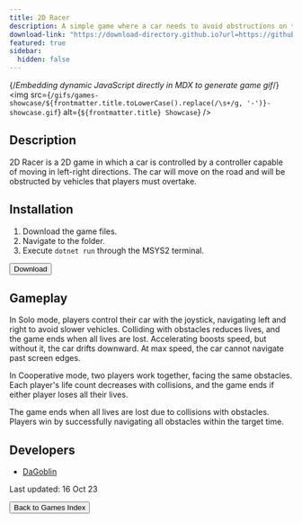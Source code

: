 ```yaml
---
title: 2D Racer
description: A simple game where a car needs to avoid obstructions on the road!
download-link: "https://download-directory.github.io?url=https://github.com/thoth-tech/arcade-games/tree/main/games/2dRacer"
featured: true
sidebar:
  hidden: false
---
```


{/*Embedding dynamic JavaScript directly in MDX to generate game gif*/}
<img
  src={`/gifs/games-showcase/${frontmatter.title.toLowerCase().replace(/\s+/g, '-')}-showcase.gif`}
  alt={`${frontmatter.title} Showcase`}
/>

## Description

2D Racer is a 2D game in which a car is controlled by a controller capable of moving in left-right directions. The car will move on the road and will be obstructed by vehicles that players must overtake.

## Installation

1. Download the game files.
2. Navigate to the folder.
3. Execute `dotnet run` through the MSYS2 terminal.

<div class="centered-button-container">
  <button
    class="custom-button"
    onclick={`window.open('${frontmatter['download-link']}', '_blank')`}>
    Download
  </button>
</div>

## Gameplay

In Solo mode, players control their car with the joystick, navigating left and right to avoid slower vehicles. Colliding with obstacles reduces lives, and the game ends when all lives are lost. Accelerating boosts speed, but without it, the car drifts downward. At max speed, the car cannot navigate past screen edges.

In Cooperative mode, two players work together, facing the same obstacles. Each player's life count decreases with collisions, and the game ends if either player loses all their lives.

The game ends when all lives are lost due to collisions with obstacles. Players win by successfully navigating all obstacles within the target time.

## Developers

- [DaGoblin](https://github.com/DaGoblin)

Last updated: 16 Oct 23

<div class="centered-button-container">
  <button
    class="custom-button"
    onclick="location.href='/games'">
    Back to Games Index
  </button>
</div>
